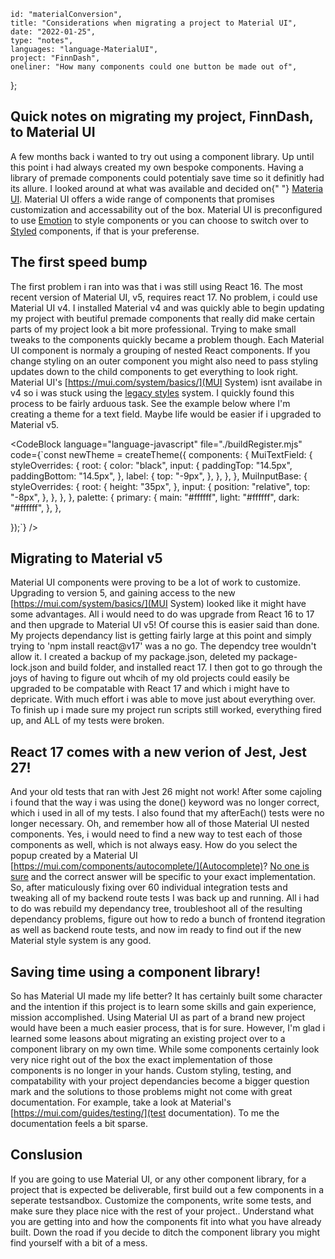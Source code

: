 
    id: "materialConversion",
    title: "Considerations when migrating a project to Material UI",
    date: "2022-01-25",
    type: "notes",
    languages: "language-MaterialUI",
    project: "FinnDash",
    oneliner: "How many components could one button be made out of",
};

## Quick notes on migrating my project, FinnDash, to Material UI

A few months back i wanted to try out using a component library. Up until this point i had always created my own bespoke components. Having a
library of premade components could potentialy save time so it definitly had its allure. I looked around at what was available and decided on{" "}
[Materia UI](https://mui.com/). Material UI offers a wide range of components that promises customization and accessability out of the box. Material UI is
preconfigured to use [Emotion](https://emotion.sh/docs/introduction) to style components or you can choose to switch over to [Styled](https://styled-components.com/) components, if that is your preferense.

## The first speed bump

The first problem i ran into was that i was still using React 16. The most recent version of Material UI, v5, requires react 17. No problem, i
could use Material UI v4. I installed Material v4 and was quickly able to begin updating my project with beutiful premade components that really
did make certain parts of my project look a bit more professional. Trying to make small tweaks to the components quickly became a problem
though. Each Material UI component is normaly a grouping of nested React components. If you change styling on an outer component you might also
need to pass styling updates down to the child components to get everything to look right. Material UI's [https://mui.com/system/basics/](MUI System) isnt availabe in v4 so i was
stuck using the [legacy styles](https://mui.com/styles/basics/) system. I quickly found this process to be fairly arduous task. See the example below where I'm creating a theme
for a text field. Maybe life would be easier if i upgraded to Material v5.

<CodeBlock language="language-javascript" file="./buildRegister.mjs" code={`const newTheme = createTheme({
    components: {
        MuiTextField: {
            styleOverrides: {
                root: {
                    color: "black",
                    input: {
                        paddingTop: "14.5px",
                        paddingBottom: "14.5px",
                    },
                    label: {
                        top: "-9px",
                    },
                },
            },
        },
        MuiInputBase: {
            styleOverrides: {
                root: {
                    height: "35px",
                },
                input: {
                    position: "relative",
                    top: "-8px",
                },
            },
        },
    },
    palette: {
        primary: {
            main: "#ffffff",
            light: "#ffffff",
            dark: "#ffffff",
        },
    },

});`} />

## Migrating to Material v5

Material UI components were proving to be a lot of work to customize. Upgrading to version 5, and gaining access to the new [https://mui.com/system/basics/](MUI System)
looked like
it might have some advantages. All i would need to do was upgrade from React 16 to 17 and then upgrade to Material UI v5! Of course this is
easier said than done. My projects dependancy list is getting fairly large at this point and simply trying to 'npm install react@v17' was a no
go. The dependcy tree wouldn't allow it. I created a backup of my package.json, deleted my package-lock.json and build folder, and installed
react 17. I then got to go through the joys of having to figure out whcih of my old projects could easily be upgraded to be compatable with
React 17 and which i might have to depricate. With much effort i was able to move just about everything over. To finish up i made sure my
project run scripts still worked, everything fired up, and ALL of my tests were broken.

## React 17 comes with a new verion of Jest, Jest 27!

And your old tests that ran with Jest 26 might not work! After some cajoling i found that the way i was using the done() keyword was no longer
correct, which i used in all of my tests. I also found that my afterEach() tests were no longer necessary. Oh, and remember how all of those
Material UI nested components. Yes, i would need to find a new way to test each of those components as well, which is not always easy. How do
you select the popup created by a Material UI [https://mui.com/components/autocomplete/](Autocomplete)? [No one is sure](https://stackoverflow.com/questions/60882089/how-to-test-material-ui-autocomplete-with-react-testing-library)
and the correct answer will be specific to your exact implementation. So,
after maticulously fixing over 60 individual integration tests and tweaking all of my backend route tests I was back up and running. All i had
to do was rebuild my dependancy tree, troubleshoot all of the resulting dependancy problems, figure out how to redo a bunch of frontend
itegration as well as backend route tests, and now im ready to find out if the new Material style system is any good.

## Saving time using a component library!

So has Material UI made my life better? It has certainly built some character and the intention if this project is to learn some skills and gain
experience, mission accomplished. Using Material UI as part of a brand new project would have been a much easier process, that is for sure.
However, I'm glad i learned some leasons about migrating an existing project over to a component library on my own time. While some components
certainly look very nice right out of the box the exact implementation of those components is no longer in your hands. Custom styling, testing,
and compatability with your project dependancies become a bigger question mark and the solutions to those problems might not come with great
documentation. For example, take a look at Material's [https://mui.com/guides/testing/](test documentation). To me the documentation feels a bit sparse.

## Conslusion

If you are going to use Material UI, or any other component library, for a project that is expected be deliverable, first build out a few
components in a seperate testsandbox. Customize the components, write some tests, and make sure they place nice with the rest of your project..
Understand what you are getting into and how the components fit into what you have already built. Down the road if you decide to ditch the
component library you might find yourself with a bit of a mess.
